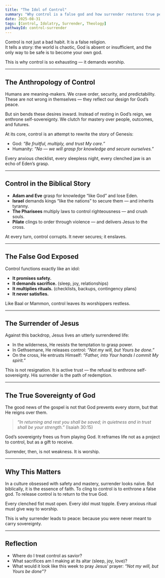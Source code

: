 ```yaml
---
title: "The Idol of Control"
summary: "Why control is a false god and how surrender restores true peace."
date: 2025-08-31
tags: [Control, Idolatry, Surrender, Theology]
pathwayId: control-surrender
---
```



Control is not just a bad habit. It is a false religion.  
It tells a story: the world is chaotic, God is absent or insufficient, and the only way to be safe is to become your own god.  

This is why control is so exhausting — it demands worship.  

---

## The Anthropology of Control

Humans are meaning-makers. We crave order, security, and predictability. These are not wrong in themselves — they reflect our design for God’s peace.  

But sin bends these desires inward. Instead of resting in God’s reign, we enthrone self-sovereignty. We clutch for mastery over people, outcomes, and futures.  

At its core, control is an attempt to rewrite the story of Genesis:  
- God: *“Be fruitful, multiply, and trust My care.”*  
- Humanity: *“No — we will grasp for knowledge and secure ourselves.”*  

Every anxious checklist, every sleepless night, every clenched jaw is an echo of Eden’s grasp.

---

## Control in the Biblical Story

- **Adam and Eve** grasp for knowledge “like God” and lose Eden.  
- **Israel** demands kings “like the nations” to secure them — and inherits tyranny.  
- **The Pharisees** multiply laws to control righteousness — and crush souls.  
- **Pilate** clings to order through violence — and delivers Jesus to the cross.  

At every turn, control corrupts. It never secures; it enslaves.

---

## The False God Exposed

Control functions exactly like an idol:  
- **It promises safety.**  
- **It demands sacrifice.** (sleep, joy, relationships)  
- **It multiplies rituals.** (checklists, backups, contingency plans)  
- **It never satisfies.**  

Like Baal or Mammon, control leaves its worshippers restless.  

---

## The Surrender of Jesus

Against this backdrop, Jesus lives an utterly surrendered life:  
- In the wilderness, He resists the temptation to grasp power.  
- In Gethsemane, He releases control: *“Not my will, but Yours be done.”*  
- On the cross, He entrusts Himself: *“Father, into Your hands I commit My spirit.”*  

This is not resignation. It is active trust — the refusal to enthrone self-sovereignty. His surrender is the path of redemption.  

---

## The True Sovereignty of God

The good news of the gospel is not that God prevents every storm, but that He reigns over them.  
> *“In returning and rest you shall be saved; in quietness and in trust shall be your strength.”* (Isaiah 30:15)  

God’s sovereignty frees us from playing God. It reframes life not as a project to control, but as a gift to receive.  

Surrender, then, is not weakness. It is worship.  

---

## Why This Matters

In a culture obsessed with safety and mastery, surrender looks naïve. But biblically, it is the essence of faith. To cling to control is to enthrone a false god. To release control is to return to the true God.  

Every clenched fist must open. Every idol must topple. Every anxious ritual must give way to worship.  

This is why surrender leads to peace: because you were never meant to carry sovereignty.  

---

## Reflection

- Where do I treat control as savior?  
- What sacrifices am I making at its altar (sleep, joy, love)?  
- What would it look like this week to pray Jesus’ prayer: *“Not my will, but Yours be done”?*